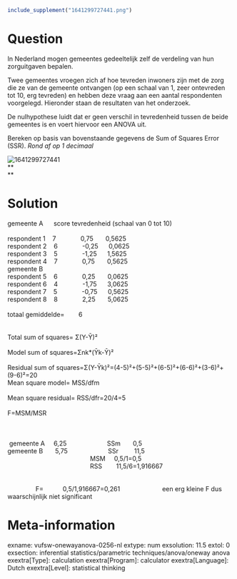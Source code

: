 ```r
include_supplement("1641299727441.png")
```

Question
========
In Nederland mogen gemeentes gedeeltelijk zelf de verdeling van hun
zorguitgaven bepalen.  
  
Twee gemeentes vroegen zich af hoe tevreden inwoners zijn met de zorg
die ze van de gemeente ontvangen (op een schaal van 1, zeer ontevreden
tot 10, erg tevreden) en hebben deze vraag aan een aantal respondenten
voorgelegd. Hieronder staan de resultaten van het onderzoek.  
  
De nulhypothese luidt dat er geen verschil in tevredenheid tussen de
beide gemeentes is en voert hiervoor een ANOVA uit.  
  
  
Bereken op basis van bovenstaande gegevens de Sum of Squares Error
(SSR). *Rond af op 1 decimaal*  
  
<img src="1641299727441.png" class="fr-fic fr-dii tvcss_2"
alt="1641299727441" />  
**  
**


Solution
========





gemeente A      score tevredenheid (schaal van 0 tot 10)               
                                                                       
        
respondent 1    7              0,75       0,5625                       
                            
respondent 2    6              -0,25      0,0625                       
                            
respondent 3    5              -1,25      1,5625                       
                            
respondent 4    7              0,75       0,5625                       
                            
gemeente B                                                             
                                         
respondent 5    6              0,25       0,0625                       
                            
respondent 6    4              -1,75      3,0625                       
                            
respondent 7    5              -0,75      0,5625                       
                            
respondent 8    8              2,25       5,0625                       
                            
                                                                       
                                        
totaal gemiddelde=        6                                             
                                                
                                                                       
                                        
Total sum of squares= Σ(Y-Ῡ)²                                           
                                                        
Model sum of squares=Σnk\*(Ῡk-Ῡ)²                                       
                                                                 
Residual sum of
squares=Σ(Y-Ῡk)²=(4-5)²+(5-5)²+(6-5)²+(6-6)²+(3-6)²+(9-6)²=20           
                                                                        
              
Mean square model= MSS/dfm                                             
                                                  
Mean square residual= RSS/dfr=20/4=5                                   
                                                            
F=MSM/MSR                                                               
                                     
                                                                       
                                        
                                                                       
                                        
                                                                       
                                        
 gemeente A     6,25                       SSm       0,5               
                           
gemeente B       5,75                       SSr         11,5           
                             
                                               MSM     0,5/1=0,5       
                                      
                                               RSS     
  11,5/6=1,916667                                                
                                                                       
                                        
                F=           0,5/1,916667=0,261                      
 een erg kleine F dus waarschijnlijk niet significant





Meta-information
================
exname: vufsw-onewayanova-0256-nl
extype: num
exsolution: 11.5
extol: 0
exsection: inferential statistics/parametric techniques/anova/oneway anova
exextra[Type]: calculation
exextra[Program]: calculator
exextra[Language]: Dutch
exextra[Level]: statistical thinking

